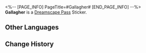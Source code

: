 <%-- [PAGE_INFO]
PageTitle=#Gallagher#
[END_PAGE_INFO] --%>
{{Stub|Location information}}
{{Item Infobox
|id          = 225013
|image       = Dreamscape Pass Sticker Gallagher.png
|type        = Dreamscape Pass Sticker
|type2       = Ashes to Ashes, Dust to Dust Stickers
|invCategory = 
|rarity      = 4
|effect      = 
|description = Digital stickers that can be used to decorate the pages of the Dreamtour Handbook. They come in many different styles.
|source1     = [[Unlocked by Default]]
}}
{{Description|Writing a piece of real history. This doesn't feel half bad.}}
'''Gallagher''' is a [[Dreamscape Pass]] Sticker.

==Other Languages==
{{Other Languages
|en   = Gallagher
|zhs  = 加拉赫
|zht  = 加拉赫
|ja   = ギャラガー
|ko   = 갤러거
|es   = Gallagher
|fr   = Gallagher
|ru   = Галлахер
|th   = Gallagher
|vi   = Gallagher
|de   = Gallagher
|id   = Gallagher
|pt   = Gallagher
}}

==Change History==
{{Change History|2.3}}